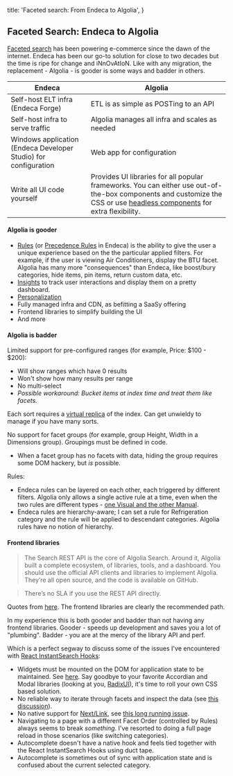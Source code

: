 
  title: 'Faceted search: From Endeca to Algolia',
}

<meta property="og:type" content="website" />
<meta property="og:url" content="https://avikaminetzky.dev/posts/endeca-to-algolia" />
<meta property="og:title" content="Faceted search: From Endeca to Algolia" />
<meta property="og:description" content="Faceted search has been powering e-commerce since the dawn of the internet. Endeca has been our go-to solution for close to two decades but the time is ripe for change and iNnOvAtIoN. Like with any migration, the replacement - Algolia - is gooder is some ways and badder in others." />
<meta property="og:image" content="https://www.google.com/url?sa=i&url=https%3A%2F%2Fwww.businesswire.com%2Fnews%2Fhome%2F20220909005463%2Fen%2FAlgolia-Disrupts-Market-with-Search.io-Acquisition-Ushering-in-a-New-Era-of-Search-and-Discovery&psig=AOvVaw3WGSZjymgjcu1TQJdr4ntU&ust=1673457914740000&source=images&cd=vfe&ved=0CA8QjRxqFwoTCOi4ptbCvfwCFQAAAAAdAAAAABAE" />

<meta name="twitter:card" content="summary_large_image">
<meta name="twitter:site" content="@avikaminetzky">
<meta name="twitter:domain" value="avikaminetzky.dev/posts/endeca-to-algolia" />
<meta name="twitter:title" value="Faceted search: From Endeca to Algolia" />
<meta name="twitter:description" value="Faceted search has been powering e-commerce since the dawn of the internet. Endeca has been our go-to solution for close to two decades but the time is ripe for change and iNnOvAtIoN. Like with any migration, the replacement - Algolia - is gooder is some ways and badder in others." />
<meta name="twitter:image" content="https://www.google.com/url?sa=i&url=https%3A%2F%2Fwww.businesswire.com%2Fnews%2Fhome%2F20220909005463%2Fen%2FAlgolia-Disrupts-Market-with-Search.io-Acquisition-Ushering-in-a-New-Era-of-Search-and-Discovery&psig=AOvVaw3WGSZjymgjcu1TQJdr4ntU&ust=1673457914740000&source=images&cd=vfe&ved=0CA8QjRxqFwoTCOi4ptbCvfwCFQAAAAAdAAAAABAE" />
<meta name="twitter:url" value="https://avikaminetzky.dev/posts/endeca-to-algolia" />

## Faceted Search: Endeca to Algolia
[Faceted search](https://en.wikipedia.org/wiki/Faceted_search) has been powering e-commerce since the dawn of the internet. Endeca has been our go-to solution for close to two decades but the time is ripe for change and iNnOvAtIoN. Like with any migration, the replacement - Algolia - is gooder is some ways and badder in others.

|Endeca  |Algolia |
|---|---|
|Self-host ELT infra (Endeca Forge)|ETL is as simple as POSTing to an API|
|Self-host infra to serve traffic|Algolia manages all infra and scales as needed|
|Windows application (Endeca Developer Studio) for configuration|Web app for configuration|
|Write all UI code yourself|Provides UI libraries for all popular frameworks. You can either use out-of-the-box components and customize the CSS or use [headless components](https://medium.com/@nirbenyair/headless-components-in-react-and-why-i-stopped-using-ui-libraries-a8208197c268) for extra flexibility.|

#### Algolia is gooder

- [Rules](https://www.algolia.com/doc/guides/managing-results/rules/rules-overview/) (or [Precedence Rules](https://docs.oracle.com/cd/E70265_01/config.11-3/Endecaconfig/html/gscg_precedence_rules.xmlconcept_07D2A3108D044CD38274C1BCEBBA9C4C.html) in Endeca) is the ability to give the user a unique experience based on the the particular applied filters. For example, if the user is viewing Air Conditioners, display the BTU facet. Algolia has many more "consequences" than Endeca, like boost/bury categories, hide items, pin items, return custom data, etc.
- [Insights](https://www.algolia.com/doc/guides/building-search-ui/going-further/send-insights-events/js/) to track user interactions and display them on a pretty dashboard.
- [Personalization](https://www.algolia.com/doc/guides/personalization/what-is-personalization/)
- Fully managed infra and CDN, as befitting a SaaSy offering
- Frontend libraries to simplify building the UI
- And more


#### Algolia is badder

Limited support for pre-configured ranges (for example, Price: $100 - $200):
- Will show ranges which have 0 results
- Won't show how many results per range
- No multi-select
- _Possible workaround: Bucket items at index time and treat them like facets._

Each sort requires a [virtual replica](https://www.algolia.com/doc/guides/managing-results/refine-results/sorting/in-depth/replicas/#what-are-virtual-replicas) of the index. Can get unwieldy to manage if you have many sorts.

No support for facet groups (for example, group Height, Width in a Dimensions group). Groupings must be defined in code.
  - When a facet group has no facets with data, hiding the group requires some DOM hackery, but _is_ possible.

Rules:
- Endeca rules can be layered on each other, each triggered by different filters. Algolia only allows a single active rule at a time, even when the two rules are different types - [one Visual and the other Manual](https://www.algolia.com/doc/guides/managing-results/rules/rules-overview/in-depth/implementing-rules/#using-the-rules-dashboard).
- Endeca rules are hierarchy-aware; I can set a rule for Refrigeration category and the rule will be applied to descendant categories. Algolia rules have no notion of hierarchy.

#### Frontend libraries
>The Search REST API is the core of Algolia Search. Around it, Algolia built a complete ecosystem, of libraries, tools, and a dashboard. You should use the official API clients and libraries to implement Algolia. They’re all open source, and the code is available on GitHub.

>There’s no SLA if you use the REST API directly.

Quotes from [here](https://www.algolia.com/doc/rest-api/search/). The frontend libraries are clearly the recommended path.

In my experience this is both gooder and badder than not having any frontend libraries. Gooder - speeds up development and saves you a lot of "plumbing". Badder - you are at the mercy of the library API and perf.

Which is a perfect segway to discuss some of the issues I've encountered with [React InstantSearch Hooks](https://www.algolia.com/doc/guides/building-search-ui/what-is-instantsearch/react-hooks/):
- Widgets must be mounted on the DOM for application state to be maintained. See [here](https://discourse.algolia.com/t/react-retain-refinement-state-when-component-dismounts/11862/2). Say goodbye to your favorite Accordian and Modal libraries (looking at you, [RadixUI](https://www.radix-ui.com/)), it's time to roll your own CSS based solution.
- No reliable way to iterate through facets and inspect the data (see [this discussion](https://github.com/algolia/instantsearch/discussions/5353)).
- No native support for [Next/Link](https://nextjs.org/docs/api-reference/next/link), see [this long running issue](https://github.com/algolia/instantsearch/issues/5241).
- Navigating to a page with a different Facet Order (controlled by Rules) always seems to break _something_. I've resorted to doing a full page reload in those scenarios (like switching categories).
- Autocomplete doesn't have a native hook and feels tied together with the React InstantSearch Hooks using duct tape.
- Autocomplete is sometimes out of sync with application state and is confused about the current selected category.
